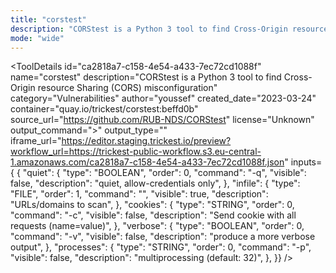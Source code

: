 ```yaml
---
title: "corstest"
description: "CORStest is a Python 3 tool to find Cross-Origin resource Sharing (CORS) misconfiguration"
mode: "wide"
---
```



<ToolDetails
  id="ca2818a7-c158-4e54-a433-7ec72cd1088f"
  name="corstest"
  description="CORStest is a Python 3 tool to find Cross-Origin resource Sharing (CORS) misconfiguration"
  category="Vulnerabilities"
  author="youssef"
  created_date="2023-03-24"
  container="quay.io/trickest/corstest:beffd0b"
  source_url="https://github.com/RUB-NDS/CORStest"
  license="Unknown"
  output_command=">"
  output_type=""
  iframe_url="https://editor.staging.trickest.io/preview?workflow_url=https://trickest-public-workflow.s3.eu-central-1.amazonaws.com/ca2818a7-c158-4e54-a433-7ec72cd1088f.json"
  inputs={ {
  "quiet": {
    "type": "BOOLEAN",
    "order": 0,
    "command": "-q",
    "visible": false,
    "description": "quiet, allow-credentials only",
  },
  "infile": {
    "type": "FILE",
    "order": 1,
    "command": "",
    "visible": true,
    "description": "URLs/domains to scan",
  },
  "cookies": {
    "type": "STRING",
    "order": 0,
    "command": "-c",
    "visible": false,
    "description": "Send cookie with all requests (name=value)",
  },
  "verbose": {
    "type": "BOOLEAN",
    "order": 0,
    "command": "-v",
    "visible": false,
    "description": "produce a more verbose output",
  },
  "processes": {
    "type": "STRING",
    "order": 0,
    "command": "-p",
    "visible": false,
    "description": "multiprocessing (default: 32)",
  },
}}
/>